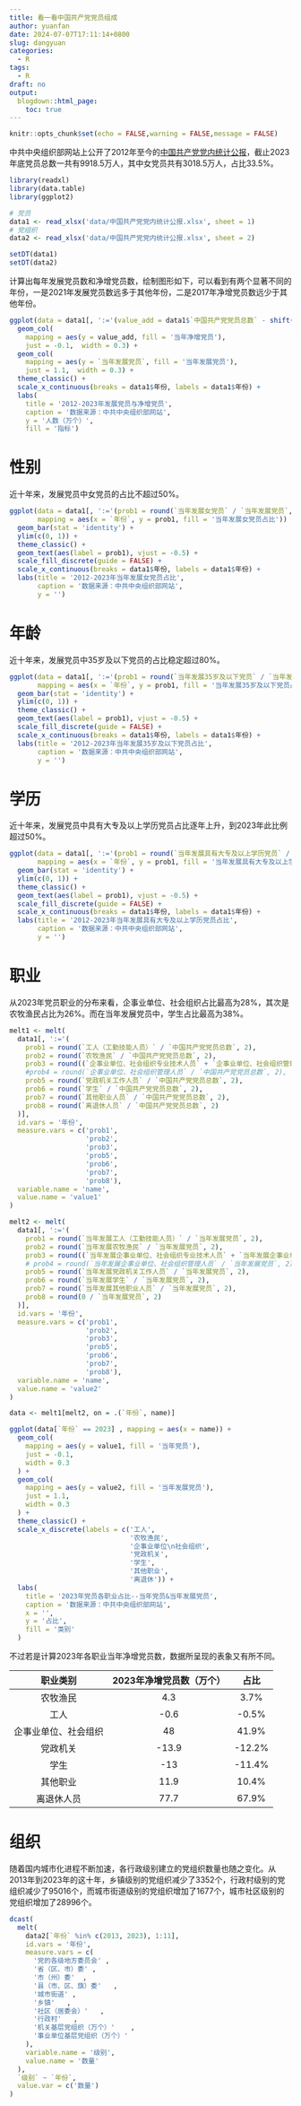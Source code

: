 ```yaml
---
title: 看一看中国共产党党员组成
author: yuanfan
date: 2024-07-07T17:11:14+0800
slug: dangyuan
categories:
  - R
tags:
  - R
draft: no
output:
  blogdown::html_page:
    toc: true
---
```


```r
knitr::opts_chunk$set(echo = FALSE,warning = FALSE,message = FALSE)
```

<!--more-->

中共中央组织部网站上公开了2012年至今的[中国共产党党内统计公报](https://news.12371.cn/dzybmbdj/zzb/dntjgb/)，截止2023年底党员总数一共有9918.5万人，其中女党员共有3018.5万人，占比33.5%。

```r
library(readxl)
library(data.table)
library(ggplot2)

# 党员
data1 <- read_xlsx('data/中国共产党党内统计公报.xlsx', sheet = 1)
# 党组织
data2 <- read_xlsx('data/中国共产党党内统计公报.xlsx', sheet = 2)

setDT(data1)
setDT(data2)
```

计算出每年发展党员数和净增党员数，绘制图形如下，可以看到有两个显著不同的年份，一是2021年发展党员数远多于其他年份，二是2017年净增党员数远少于其他年份。
 
```r
ggplot(data = data1[, ':='(value_add = data1$`中国共产党党员总数` - shift(data1$`中国共产党党员总数`, type = 'lead'))], mapping = aes(x = `年份`)) +
  geom_col(
    mapping = aes(y = value_add, fill = '当年净增党员'),
    just = -0.1,  width = 0.3) +
  geom_col(
    mapping = aes(y = `当年发展党员`, fill = '当年发展党员'),
    just = 1.1,  width = 0.3) +
  theme_classic() +
  scale_x_continuous(breaks = data1$年份, labels = data1$年份) +
  labs(
    title = '2012-2023年发展党员与净增党员',
    caption = '数据来源：中共中央组织部网站',
    y = '人数（万个）',
    fill = '指标')
```

# 性别

近十年来，发展党员中女党员的占比不超过50%。

```r
ggplot(data = data1[, ':='(prob1 = round(`当年发展女党员` / `当年发展党员`, 2))],
       mapping = aes(x = `年份`, y = prob1, fill = '当年发展女党员占比')) +
  geom_bar(stat = 'identity') +
  ylim(c(0, 1)) +
  theme_classic() +
  geom_text(aes(label = prob1), vjust = -0.5) +
  scale_fill_discrete(guide = FALSE) +
  scale_x_continuous(breaks = data1$年份, labels = data1$年份) +
  labs(title = '2012-2023年当年发展女党员占比',
       caption = '数据来源：中共中央组织部网站',
       y = '') 
```

# 年龄

近十年来，发展党员中35岁及以下党员的占比稳定超过80%。

```r
ggplot(data = data1[, ':='(prob1 = round(`当年发展35岁及以下党员` / `当年发展党员`, 2))],
       mapping = aes(x = `年份`, y = prob1, fill = '当年发展35岁及以下党员占比')) +
  geom_bar(stat = 'identity') +
  ylim(c(0, 1)) +
  theme_classic() +
  geom_text(aes(label = prob1), vjust = -0.5) +
  scale_fill_discrete(guide = FALSE) +
  scale_x_continuous(breaks = data1$年份, labels = data1$年份) +
  labs(title = '2012-2023年当年发展35岁及以下党员占比',
       caption = '数据来源：中共中央组织部网站',
       y = '') 
```

# 学历

近十年来，发展党员中具有大专及以上学历党员占比逐年上升，到2023年此比例超过50%。

```r
ggplot(data = data1[, ':='(prob1 = round(`当年发展具有大专及以上学历党员` / `当年发展党员`, 2))],
       mapping = aes(x = `年份`, y = prob1, fill = '当年发展具有大专及以上学历党员占比')) +
  geom_bar(stat = 'identity') +
  ylim(c(0, 1)) +
  theme_classic() +
  geom_text(aes(label = prob1), vjust = -0.5) +
  scale_fill_discrete(guide = FALSE) +
  scale_x_continuous(breaks = data1$年份, labels = data1$年份) +
  labs(title = '2012-2023年当年发展具有大专及以上学历党员占比',
       caption = '数据来源：中共中央组织部网站',
       y = '') 
```

# 职业

从2023年党员职业的分布来看，企事业单位、社会组织占比最高为28%，其次是农牧渔民占比为26%。而在当年发展党员中，学生占比最高为38%。

```r
melt1 <- melt(
  data1[, ':='(
    prob1 = round(`工人（工勤技能人员）` / `中国共产党党员总数`, 2),
    prob2 = round(`农牧渔民` / `中国共产党党员总数`, 2),
    prob3 = round((`企事业单位、社会组织专业技术人员` + `企事业单位、社会组织管理人员`) / `中国共产党党员总数`, 2),
    #prob4 = round(`企事业单位、社会组织管理人员` / `中国共产党党员总数`, 2),
    prob5 = round(`党政机关工作人员` / `中国共产党党员总数`, 2),
    prob6 = round(`学生` / `中国共产党党员总数`, 2),
    prob7 = round(`其他职业人员` / `中国共产党党员总数`, 2),
    prob8 = round(`离退休人员` / `中国共产党党员总数`, 2)
  )],
  id.vars = '年份',
  measure.vars = c('prob1',
                   'prob2',
                   'prob3',
                   'prob5',
                   'prob6',
                   'prob7',
                   'prob8'),
  variable.name = 'name',
  value.name = 'value1'
)

melt2 <- melt(
  data1[, ':='(
    prob1 = round(`当年发展工人（工勤技能人员）` / `当年发展党员`, 2),
    prob2 = round(`当年发展农牧渔民` / `当年发展党员`, 2),
    prob3 = round((`当年发展企事业单位、社会组织专业技术人员` + `当年发展企事业单位、社会组织管理人员`)  / `当年发展党员`, 2),
    # prob4 = round(`当年发展企事业单位、社会组织管理人员` / `当年发展党员`, 2),
    prob5 = round(`当年发展党政机关工作人员` / `当年发展党员`, 2),
    prob6 = round(`当年发展学生` / `当年发展党员`, 2),
    prob7 = round(`当年发展其他职业人员` / `当年发展党员`, 2),
    prob8 = round(0 / `当年发展党员`, 2)
  )],
  id.vars = '年份',
  measure.vars = c('prob1',
                   'prob2',
                   'prob3',
                   'prob5',
                   'prob6',
                   'prob7',
                   'prob8'),
  variable.name = 'name',
  value.name = 'value2'
)

data <- melt1[melt2, on = .(`年份`, name)]

ggplot(data[`年份` == 2023] , mapping = aes(x = name)) +
  geom_col(
    mapping = aes(y = value1, fill = '当年党员'),
    just = -0.1,
    width = 0.3
  ) +
  geom_col(
    mapping = aes(y = value2, fill = '当年发展党员'),
    just = 1.1,
    width = 0.3
  ) +
  theme_classic() +
  scale_x_discrete(labels = c('工人',
                              '农牧渔民',
                              '企事业单位\n社会组织',
                              '党政机关',
                              '学生',
                              '其他职业',
                              '离退休')) +
  labs(
    title = '2023年党员各职业占比--当年党员&当年发展党员',
    caption = '数据来源：中共中央组织部网站',
    x = '',
    y = '占比',
    fill = '类别'
  )
```

不过若是计算2023年各职业当年净增党员数，数据所呈现的表象又有所不同。

|职业类别|2023年净增党员数（万个）|占比|
|:----:|:----:|:----:|
|农牧渔民|4.3|3.7%|
|工人|-0.6|-0.5%|
|企事业单位、社会组织|48|41.9%|
|党政机关|-13.9|-12.2%|
|学生|-13|-11.4%|
|其他职业|11.9|10.4%|
|离退休人员|77.7|67.9%|

# 组织

随着国内城市化进程不断加速，各行政级别建立的党组织数量也随之变化。从2013年到2023年的这十年，乡镇级别的党组织减少了3352个，行政村级别的党组织减少了95016个，而城市街道级别的党组织增加了1677个，城市社区级别的党组织增加了28996个。

```r
dcast(
  melt(
    data2[`年份` %in% c(2013, 2023), 1:11],
    id.vars = '年份',
    measure.vars = c(
      '党的各级地方委员会' ,
      '省（区、市）委' ,
      '市（州）委'  ,
      '县（市、区、旗）委'   ,
      '城市街道' ,
      '乡镇'   ,
      '社区（居委会）'   ,
      '行政村'   ,
      '机关基层党组织（万个）'    ,
      '事业单位基层党组织（万个）'
    ),
    variable.name = '级别',
    value.name = '数量'
  ),
  `级别` ~ `年份`,
  value.var = c('数量')
)
```
